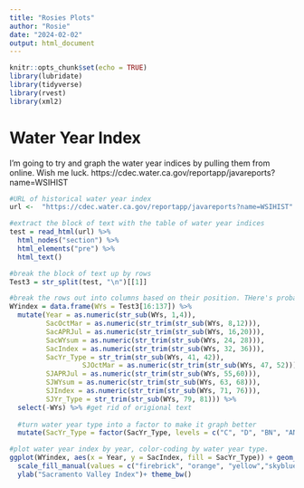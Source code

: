 ```yaml
---
title: "Rosies Plots"
author: "Rosie"
date: "2024-02-02"
output: html_document
---
```


```r
knitr::opts_chunk$set(echo = TRUE)
library(lubridate)
library(tidyverse)
library(rvest)
library(xml2)

```
# Water Year Index

I'm going to try and graph the water year indices by pulling them from online. Wish me luck.
https://cdec.water.ca.gov/reportapp/javareports?name=WSIHIST 

```r

#URL of historical water year index
url <-  "https://cdec.water.ca.gov/reportapp/javareports?name=WSIHIST"

#extract the block of text with the table of water year indices
test = read_html(url) %>%
  html_nodes("section") %>%
  html_elements("pre") %>%
  html_text()

#break the block of text up by rows
Test3 = str_split(test, "\n")[[1]]

#break the rows out into columns based on their position. THere's probalby a better way.
WYindex = data.frame(WYs = Test3[16:137]) %>%
  mutate(Year = as.numeric(str_sub(WYs, 1,4)),
         SacOctMar = as.numeric(str_trim(str_sub(WYs, 8,12))),
         SacAPRJul = as.numeric(str_trim(str_sub(WYs, 16,20))),
         SacWYsum = as.numeric(str_trim(str_sub(WYs, 24, 28))),
         SacIndex = as.numeric(str_trim(str_sub(WYs, 32, 36))),
         SacYr_Type = str_trim(str_sub(WYs, 41, 42)),
                  SJOctMar = as.numeric(str_trim(str_sub(WYs, 47, 52))),
         SJAPRJul = as.numeric(str_trim(str_sub(WYs, 55,60))),
         SJWYsum = as.numeric(str_trim(str_sub(WYs, 63, 68))),
         SJIndex = as.numeric(str_trim(str_sub(WYs, 71, 76))),
         SJYr_Type = str_trim(str_sub(WYs, 79, 81))) %>%
  select(-WYs) %>% #get rid of origional text
  
  #turn water year type into a factor to make it graph better
  mutate(SacYr_Type = factor(SacYr_Type, levels = c("C", "D", "BN", "AN", "W")))

#plot water year index by year, color-coding by water year type. 
ggplot(WYindex, aes(x = Year, y = SacIndex, fill = SacYr_Type)) + geom_col()+
  scale_fill_manual(values = c("firebrick", "orange", "yellow","skyblue", "blue"), name = "Water Year Type")+
  ylab("Sacramento Valley Index")+ theme_bw()

```

